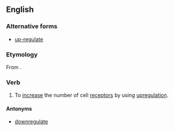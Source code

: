 ==English==
{{wikipedia}}

===Alternative forms===
* [[up-regulate]]

===Etymology===
From {{prefix|up|regulate|lang=en}}.

===Verb===
{{en-verb|upregulat}}

# {{label|en|biology}} To [[increase]] the number of cell [[receptor]]s by using [[upregulation]].

====Antonyms====
* [[downregulate]]